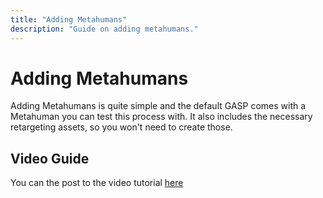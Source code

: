```yaml
---
title: "Adding Metahumans"
description: "Guide on adding metahumans."
---
```


# Adding Metahumans

Adding Metahumans is quite simple and the default GASP comes with a Metahuman you can test this process with. It also includes the necessary retargeting assets, so you won't need to create those.

## Video Guide

You can the post to the video tutorial [here](https://www.patreon.com/posts/gasp-metahuman-123347437?utm_medium=clipboard_copy&utm_source=copyLink&utm_campaign=postshare_creator&utm_content=join_link)
